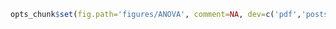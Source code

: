 
```r
opts_chunk$set(fig.path='figures/ANOVA', comment=NA, dev=c('pdf','postscript','svg'), prompt=T, out.width="0.7\\textwidth") 
```  
 

